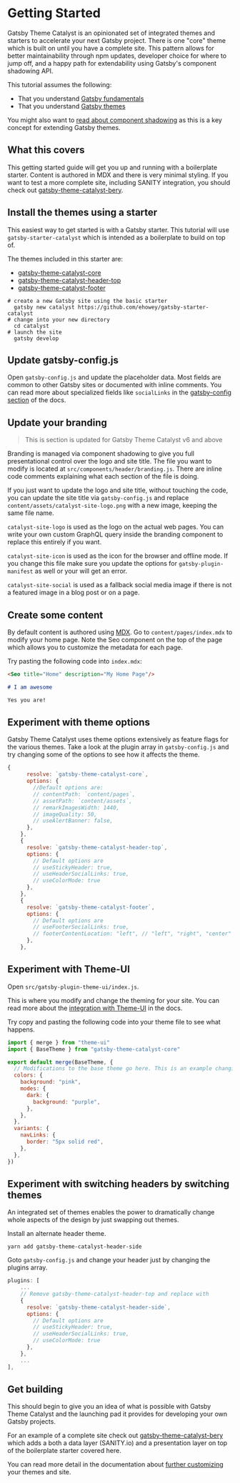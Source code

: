 <Seo
  title="Getting Started"
  description="Getting started guide for Gatsby Theme Catalyst. Covers installing basic starters and beginning to use the themes to build your site. Gatsby Theme Catalyst is an opinionated set of integrated themes and starters to accelerate your next Gatsby project."
/>

# Getting Started

Gatsby Theme Catalyst is an opinionated set of integrated themes and starters to accelerate your next Gatsby project. There is one "core" theme which is built on until you have a complete site. This pattern allows for better maintainability through npm updates, developer choice for where to jump off, and a happy path for extendability using Gatsby's component shadowing API.

This tutorial assumes the following:

- That you understand [Gatsby fundamentals](https://www.gatsbyjs.com/tutorial/#gatsby-fundamentals)
- That you understand [Gatsby themes](https://www.gatsbyjs.com/tutorial/using-a-theme/)

You might also want to [read about component shadowing](https://www.gatsbyjs.com/docs/how-to/plugins-and-themes/shadowing/) as this is a key concept for extending Gatsby themes.

## What this covers

This getting started guide will get you up and running with a boilerplate starter. Content is authored in MDX and there is very minimal styling. If you want to test a more complete site, including SANITY integration, you should check out [gatsby-theme-catalyst-bery](/docs/gatsby-theme-catalyst-bery).

## Install the themes using a starter

This easiest way to get started is with a Gatsby starter. This tutorial will use `gatsby-starter-catalyst` which is intended as a boilerplate to build on top of.

The themes included in this starter are:

- [gatsby-theme-catalyst-core](/docs/gatsby-theme-catalyst-core)
- [gatsby-theme-catalyst-header-top](/docs/gatsby-theme-catalyst-header-top)
- [gatsby-theme-catalyst-footer](/docs/gatsby-theme-catalyst-footer)

```shell
# create a new Gatsby site using the basic starter
  gatsby new catalyst https://github.com/ehowey/gatsby-starter-catalyst
# change into your new directory
  cd catalyst
# launch the site
  gatsby develop
```

## Update gatsby-config.js

Open `gatsby-config.js` and update the placeholder data. Most fields are common to other Gatsby sites or documented with inline comments. You can read more about specialized fields like `socialLinks` in the [gatsby-config section](/docs/gatsby-config) of the docs.

## Update your branding

> This is section is updated for Gatsby Theme Catalyst v6 and above

Branding is managed via component shadowing to give you full presentational control over the logo and site title. The file you want to modify is located at `src/components/header/branding.js`. There are inline code comments explaining what each section of the file is doing.

If you just want to update the logo and site title, without touching the code, you can update the site title via `gatsby-config.js` and replace `content/assets/catalyst-site-logo.png` with a new image, keeping the same file name.

`catalyst-site-logo` is used as the logo on the actual web pages. You can write your own custom GraphQL query inside the branding component to replace this entirely if you want.

`catalyst-site-icon` is used as the icon for the browser and offline mode. If you change this file make sure you update the options for `gatsby-plugin-manifest` as well or your will get an error.

`catalyst-site-social` is used as a fallback social media image if there is not a featured image in a blog post or on a page.

## Create some content

By default content is authored using [MDX](https://www.gatsbyjs.com/docs/mdx/getting-started/). Go to `content/pages/index.mdx` to modify your home page. Note the Seo component on the top of the page which allows you to customize the metadata for each page.

Try pasting the following code into `index.mdx`:

```md
<Seo title="Home" description="My Home Page"/>

# I am awesome

Yes you are!
```

## Experiment with theme options

Gatsby Theme Catalyst uses theme options extensively as feature flags for the various themes. Take a look at the plugin array in `gatsby-config.js` and try changing some of the options to see how it affects the theme.

```js
{
      resolve: `gatsby-theme-catalyst-core`,
      options: {
        //Default options are:
        // contentPath: `content/pages`,
        // assetPath: `content/assets`,
        // remarkImagesWidth: 1440,
        // imageQuality: 50,
        // useAlertBanner: false,
      },
    },
    {
      resolve: `gatsby-theme-catalyst-header-top`,
      options: {
        // Default options are
        // useStickyHeader: true,
        // useHeaderSocialLinks: true,
        // useColorMode: true
      },
    },
    {
      resolve: `gatsby-theme-catalyst-footer`,
      options: {
        // Default options are
        // useFooterSocialLinks: true,
        // footerContentLocation: "left", // "left", "right", "center"
      },
    },
```

## Experiment with Theme-UI

Open `src/gatsby-plugin-theme-ui/index.js`.

This is where you modify and change the theming for your site. You can read more about the [integration with Theme-UI](/docs/theme-ui) in the docs.

Try copy and pasting the following code into your theme file to see what happens.

```js
import { merge } from "theme-ui"
import { BaseTheme } from "gatsby-theme-catalyst-core"

export default merge(BaseTheme, {
  // Modifications to the base theme go here. This is an example changing colors and using variants to change your navigation links. Uncomment the code below to see what happens.
  colors: {
    background: "pink",
    modes: {
      dark: {
        background: "purple",
      },
    },
  },
  variants: {
    navLinks: {
      border: "5px solid red",
    },
  },
})
```

## Experiment with switching headers by switching themes

An integrated set of themes enables the power to dramatically change whole aspects of the design by just swapping out themes.

Install an alternate header theme.

```shell
yarn add gatsby-theme-catalyst-header-side
```

Goto `gatsby-config.js` and change your header just by changing the plugins array.

```js
plugins: [
    ...
    // Remove gatsby-theme-catalyst-header-top and replace with
    {
      resolve: `gatsby-theme-catalyst-header-side`,
      options: {
        // Default options are
        // useStickyHeader: true,
        // useHeaderSocialLinks: true,
        // useColorMode: true
      },
    },
    ...
],
```

## Get building

This should begin to give you an idea of what is possible with Gatsby Theme Catalyst and the launching pad it provides for developing your own Gatsby projects.

For an example of a complete site check out [gatsby-theme-catalyst-bery](/docs/gatsby-theme-catalyst-bery) which adds a both a data layer (SANITY.io) and a presentation layer on top of the boilerplate starter covered here.

You can read more detail in the documentation about [further customizing](/docs/configuring-themes) your themes and site.
